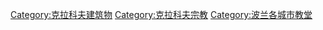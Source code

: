 {{Commonscat|Churches in Kraków}}
{{Commonscat|Churches in Kraków}}

[[Category:克拉科夫建筑物|Category:克拉科夫建筑物]]
[[Category:克拉科夫宗教|Category:克拉科夫宗教]]
[[Category:波兰各城市教堂|Category:波兰各城市教堂]]